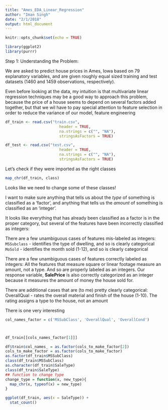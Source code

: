 ```yaml
---
title: "Ames_EDA_Linear_Regression"
author: "Iman Singh"
date: "2/1/2018"
output: html_document
---
```


```r
knitr::opts_chunk$set(echo = TRUE)
```


```r
library(ggplot2)
library(purrr)
```

Step 1: Understanding the Problem:

We are asked to predict house prices in Ames, Iowa based on 79 explanatory variables, and are given roughly equal sized training and test datasets (1460 and 1459 observations, respectively).


Even before looking at the data, my intuition is that multivariate linear regression techniques may be a good way to approach this problem, because the price of a house seems to depend on several factors added together, but that we wil have to pay special attention to feature selection in order to reduce the variance of our model, feature engineering 


```r
df_train <- read.csv("train.csv", 
                        header = TRUE, 
                        na.strings = c("", "NA"),
                        stringsAsFactors = TRUE)

df_test <- read.csv("test.csv", 
                        header = TRUE, 
                        na.strings = c("", "NA"),
                        stringsAsFactors = TRUE)

```

Let's check if they were imported as the right classes
```r
map_chr(df_train, class)
```
Looks like we need to change some of these classes!

I want to make sure anything that tells us about the *type* of something is classified as a 'factor', and anything that tells us the *amount* of something is classified as an 'integer'. 

It looks like everything that has already been classified as a factor is in the proper category, but several of the features have been incorrectly classified as integers:

There are a few unambiguous cases of features mis-labeled as integers:
`MSSubclass` - identifies the type of dwelling, and so is clearly categorical
`MoSold` - identifies the month sold (1-12), and so is clearly categorical

There are a few unambiguous cases of features correctly labeled as integers:
All the features that measure square or linear footage measure an amount, not a type. And so are properly labeled as an integers. Our response variable, **SalePrice** is also correctly categorized as an integer because it measures the amount of money the house sold for. 

There are additional cases that are (to me) pretty clearly categorical:
OverallQual - rates the overall material and finish of the house (1-10). The rating assigns a type to the house, not an amount

There is one very interesting 




```r
col_names_factor = c('MSSubClass', 'OverallQual', 'OverallCond')



df_train[[cols_names_factor[1]]]

df$train$col_names_ = as.factor(cols_to_make_factor[2])
cols_to_make_factor = as.factor(cols_to_make_factor)
as.factor(df_train$MSSubClass)
class(df_train$MSSubClass)
as.character(df_train$SaleType)
class(df_train$SaleType) 
## function to change type
change_type = function(x, new_type){
  map_chr(x, typeof(x) = new_type)
}
```


```r
ggplot(df_train, aes(x = SaleType)) +
  stat_count()
```

